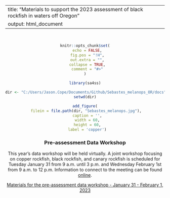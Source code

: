 <center>

---
title: "Materials to support the 2023 assessment of black rockfish in waters off Oregon"
output: html_document
---

<center>

\

```r
knitr::opts_chunk$set(
  echo = FALSE,
  fig.pos = "!H",
  out.extra = "",
  collapse = TRUE,
  comment = "#>"
)

library(sa4ss)

dir <- "C:/Users/Jason.Cope/Documents/Github/Sebastes_melanops_OR/docs"
setwd(dir)


```

<center>

```r
add_figure(
  filein = file.path(dir, "Sebastes_melanops.jpg"), 
  caption = '',
  width = 60,
  height = 60,
  label = 'copper')

``` 

</center>


### Pre-assessment Data Workshop

This year's data workshop will be held virtually. A joint workshop focusing on copper rockfish, black rockfish, and canary rockfish is scheduled for Tuesday January 31 from 9 a.m. until 3 p.m. and Wednesday February 1st from 9 a.m. to 12 p.m. Information to connect to the meeting can be found [online](https://www.pcouncil.org/events/pre-assessment-workshop-for-copper-canary-and-black-rockfish-january-31-amp-february-1-2023/).

[Materials for the pre-assessment data workshop - January 31 - February 1, 2023](Pre_assessment)

